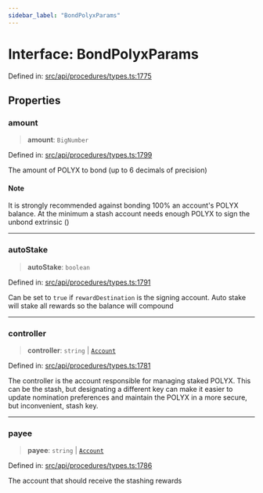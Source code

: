 ```yaml
---
sidebar_label: "BondPolyxParams"
---
```


# Interface: BondPolyxParams

Defined in: [src/api/procedures/types.ts:1775](https://github.com/PolymeshAssociation/polymesh-sdk/blob/bee6a2fe7a8ce5db42a6982e793782182cde2153/src/api/procedures/types.ts#L1775)

## Properties

### amount

> **amount**: `BigNumber`

Defined in: [src/api/procedures/types.ts:1799](https://github.com/PolymeshAssociation/polymesh-sdk/blob/bee6a2fe7a8ce5db42a6982e793782182cde2153/src/api/procedures/types.ts#L1799)

The amount of POLYX to bond (up to 6 decimals of precision)

#### Note

It is strongly recommended against bonding 100% an account's POLYX balance.
At the minimum a stash account needs enough POLYX to sign the unbond extrinsic ()

***

### autoStake

> **autoStake**: `boolean`

Defined in: [src/api/procedures/types.ts:1791](https://github.com/PolymeshAssociation/polymesh-sdk/blob/bee6a2fe7a8ce5db42a6982e793782182cde2153/src/api/procedures/types.ts#L1791)

Can be set to `true` if `rewardDestination` is the signing account. Auto stake will stake all rewards so the balance will compound

***

### controller

> **controller**: `string` \| [`Account`](../../../entities/Account/classes/Account.mdx)

Defined in: [src/api/procedures/types.ts:1781](https://github.com/PolymeshAssociation/polymesh-sdk/blob/bee6a2fe7a8ce5db42a6982e793782182cde2153/src/api/procedures/types.ts#L1781)

The controller is the account responsible for managing staked POLYX. This can be the stash,
but designating a different key can make it easier to update nomination preferences and maintain
the POLYX in a more secure, but inconvenient, stash key.

***

### payee

> **payee**: `string` \| [`Account`](../../../entities/Account/classes/Account.mdx)

Defined in: [src/api/procedures/types.ts:1786](https://github.com/PolymeshAssociation/polymesh-sdk/blob/bee6a2fe7a8ce5db42a6982e793782182cde2153/src/api/procedures/types.ts#L1786)

The account that should receive the stashing rewards
